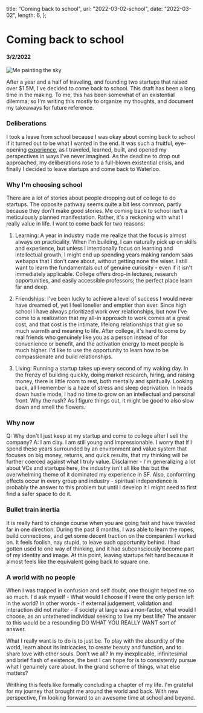   title: "Coming back to school",
  url: "2022-03-02-school",
  date: "2022-03-02",
  length: 6,
};

# Coming back to school

#### 3/2/2022

![Me painting the sky](/images/2022-03-02-school/sun.jpg)

After a year and a half of traveling, and founding two startups that raised over $1.5M, I've decided to come back to school. This draft has been a long time in the making. To me, this has been somewhat of an existential dilemma, so I'm writing this mostly to organize my thoughts, and document my takeaways for future reference.

### Deliberations

I took a leave from school because I was okay about coming back to school if it turned out to be what I wanted in the end. It was such a fruitful, eye-opening [experience](/blog/2021-12-31-reflection), as I traveled, learned, built, and opened my perspectives in ways I've never imagined. As the deadline to drop out approached, my deliberations rose to a full-blown existential crisis, and finally I decided to leave startups and come back to Waterloo.

### Why I'm choosing school

There are a lot of stories about people dropping out of college to do startups. The opposite pathway seems quite a bit less common, partly because they don't make good stories. Me coming back to school isn't a meticulously planned manifestation. Rather, it's a reckoning with what I really value in life. I want to come back for two reasons:

1. Learning: A year in industry made me realize that the focus is almost always on practicality. When I'm building, I can naturally pick up on skills and experience, but unless I intentionally focus on learning and intellectual growth, I might end up spending years making random saas webapps that I don't care about, without getting none the wiser. I still want to learn the fundamentals out of genuine curiosity - even if it isn't immediately applicable. College offers drop-in lectures, research opportunities, and easily accessible professors; the perfect place learn far and deep.

2. Friendships: I've been lucky to achieve a level of success I would never have dreamed of, yet I feel lonelier and emptier than ever. Since high school I have always prioritized work over relationships, but now I've come to a realization that my all-in approach to work comes at a great cost, and that cost is the intimate, lifelong relationships that give so much warmth and meaning to life. After college, it's hard to come by real friends who genuinely like you as a person instead of for convenience or benefit, and the activation energy to meet people is much higher. I'd like to use the opportunity to learn how to be compassionate and build relationships.

3. Living: Running a startup takes up every second of my waking day. In the frenzy of building quickly, doing market research, hiring, and raising money, there is little room to rest, both mentally and spiritually. Looking back, all I remember is a haze of stress and sleep deprivation. In heads down hustle mode, I had no time to grow on an intellectual and personal front. Why the rush? As I figure things out, it might be good to also slow down and smell the flowers.

### Why now

Q: Why don't I just keep at my startup and come to college after I sell the company?
A: I am clay. I am still young and impressionable. I worry that if I spend these years surrounded by an environment and value system that focuses on big money, returns, and quick results, that my thinking will be further coerced against what I truly value. Disclaimer - I'm generalizing a lot about VCs and startups here, the industry isn't all like this but the overwhelming theme of it dominated my experience in SF. Also, conforming effects occur in every group and industry - spiritual independence is probably the answer to this problem but until I develop it I might need to first find a safer space to do it.

### Bullet train inertia

It is really hard to change course when you are going fast and have traveled far in one direction. During the past 8 months, I was able to learn the ropes, build connections, and get some decent traction on the companies I worked on. It feels foolish, nay stupid, to leave such opportunity behind. I had gotten used to one way of thinking, and it had subconsciously become part of my identity and image. At this point, leaving startups felt hard because it almost feels like the equivalent going back to square one.

### A world with no people

When I was trapped in confusion and self doubt, one thought helped me so so much. I'd ask myself - What would I choose if I were the only person left in the world? In other words - if external judgement, validation and interaction did not matter - if society at large was a non-factor, what would I choose, as an untethered individual seeking to live my best life? The answer to this would be a resounding DO WHAT YOU REALLY WANT sort of answer.

What I really want is to do is to just be. To play with the absurdity of the world, learn about its intricacies, to create beauty and function, and to share love with other souls. Don't we all? In my inexplicable, infinitesimal and brief flash of existence, the best I can hope for is to consistently pursue what I genuinely care about. In the grand scheme of things, what else matters?

Writhing this feels like formally concluding a chapter of my life. I'm grateful for my journey that brought me around the world and back. With new perspective, I'm looking forward to an awesome time at school and beyond.

---
